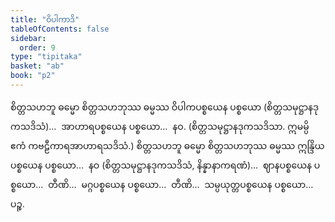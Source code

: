 ```yaml
---
title: "ဝိပါကာဒိ"
tableOfContents: false
sidebar:
  order: 9
type: "tipitaka"
basket: "ab"
book: "p2"
---
```



<DynamicBreadcrumb />

<Division number="264" book="p2" e="ch" v="38" p="156">

<Paragraph number="2967" book="p2">
စိတ္တသဟဘူ ဓမ္မော စိတ္တသဟဘုဿ ဓမ္မဿ ဝိပါကပစ္စယေန ပစ္စယော (စိတ္တသမုဋ္ဌာနဒုကသဒိသံ)…  အာဟာရပစ္စယေန ပစ္စယော…  နဝ. (စိတ္တသမုဋ္ဌာနဒုကသဒိသာ. ဣမမ္ပိ ဧကံ ကဗဠီကာရအာဟာရသဒိသံ.) စိတ္တသဟဘူ ဓမ္မော စိတ္တသဟဘုဿ ဓမ္မဿ ဣန္ဒြိယပစ္စယေန ပစ္စယော…  နဝ (စိတ္တသမုဋ္ဌာနဒုကသဒိသံ, နိန္နာနာကရဏံ)…  ဈာနပစ္စယေန ပစ္စယော…  တီဏိ…  မဂ္ဂပစ္စယေန ပစ္စယော…  တီဏိ…  သမ္ပယုတ္တပစ္စယေန ပစ္စယော…  ပဉ္စ.
</Paragraph>
</Division>
